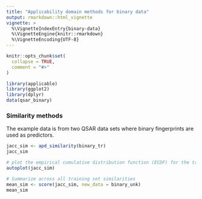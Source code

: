 ```yaml
---
title: "Applicability domain methods for binary data"
output: rmarkdown::html_vignette
vignette: >
  %\VignetteIndexEntry{binary-data}
  %\VignetteEngine{knitr::rmarkdown}
  %\VignetteEncoding{UTF-8}
---
```


```r
knitr::opts_chunk$set(
  collapse = TRUE,
  comment = "#>"
)
```

```r
library(applicable)
library(ggplot2)
library(dplyr)
data(qsar_binary)
```

### Similarity methods

The example data is from two QSAR data sets where binary fingerprints are used as predictors.


```r

jacc_sim <- apd_similarity(binary_tr)
jacc_sim

```

```r

# plot the empirical cumulative distribution function (ECDF) for the training set:
autoplot(jacc_sim)

```

```r

# Summarize across all training set similarities
mean_sim <- score(jacc_sim, new_data = binary_unk)
mean_sim

```
